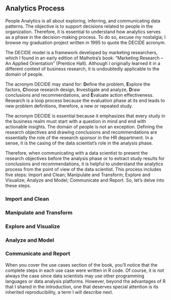 ## Analytics Process


People Analytics is all about exploring, inferring, and communicating data patterns. The objective is to support decisions related to people in the organization. Therefore, it is essential to understand how analytics serves as a phase in the decision-making process. To do so, excuse my nostalgia; I browse my graduation project written in 1995 to quote the DECIDE acronym. 

The DECIDE model is a framework developed by marketing researchers, which I found in an early edition of Malhotra's book: "Marketing Research – An Applied Orientation" (Prentice Hall). Although I originally learned it in a different context of business research, it is undoubtedly applicable to the domain of people.

The acronym DECIDE may stand for: **D**efine the problem, **E**xplore the factors, **C**hoose research design, **I**nvestigate and analyze, **D**raw conclusions and recommendations, and **E**valuate action effectiveness. Research is a loop process because the evaluation phase at its end leads to new problem definitions, therefore, a new or repeated study.

The acronym DECIDE is essential because it emphasizes that every study in the business realm must start with a question in mind and end with actionable insights. The domain of people is not an exception. Defining the research objectives and drawing conclusions and recommendations are essentially the role of the research sponsor in the HR department. In a sense, it is the casing of the data scientist's role in the analysis phase.

Therefore, when communicating with a data scientist to present the research objectives before the analysis phase or to extract study results for conclusions and recommendations, it is helpful to understand the analytics process from the point of view of the data scientist. This process includes five steps: Import and Clean; Manipulate and Transform; Explore and Visualize; Analyze and Model; Communicate and Report. So, let's delve into these steps. 

### Import and Clean

### Manipulate and Transform

### Explore and Visualize

### Analyze and Model

### Communicate and Report


When you cover the use cases section of the book, you'll notice that the complete steps in each use case were written in R code. Of course, it is not always the case since data scientists may use other programming languages or data analysis platforms. However, beyond the advantages of R that I shared in the introduction, one that deserves special attention is its inherited reproducibility, a term I will describe next. 

